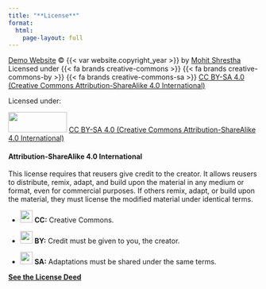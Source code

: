 ```yaml
---
title: "**License**"
format:
  html:
    page-layout: full
---
```


[Demo Website](https://mohitshrestha.github.io/demo_website) © {{< var website.copyright_year >}} by [Mohit Shrestha](https://mohitshrestha.com.np/) <br> Licensed under {{< fa brands creative-commons >}} {{< fa brands creative-commons-by >}} {{< fa brands creative-commons-sa >}} [CC BY-SA 4.0 (Creative Commons Attribution-ShareAlike 4.0 International)](https://creativecommons.org/licenses/by-sa/4.0/)

Licensed under:

<img src="https://mirrors.creativecommons.org/presskit/buttons/88x31/png/by-sa.png" width="118" height="41"/> [CC BY-SA 4.0 (Creative Commons Attribution-ShareAlike 4.0 International)](https://creativecommons.org/licenses/by-sa/4.0/)

#### **Attribution-ShareAlike 4.0 International**

This license requires that reusers give credit to the creator. It allows reusers to distribute, remix, adapt, and build upon the material in any medium or format, even for commercial purposes. If others remix, adapt, or build upon the material, they must license the modified material under identical terms.

-   <img src="https://mirrors.creativecommons.org/presskit/icons/cc.svg" width="25"/> **CC:** Creative Commons.

-   <img src="https://mirrors.creativecommons.org/presskit/icons/by.svg" width="25"/> **BY:** Credit must be given to you, the creator.

-   <img src="https://mirrors.creativecommons.org/presskit/icons/sa.svg" width="25"/> **SA:** Adaptations must be shared under the same terms.

[**See the License Deed**](http://creativecommons.org/licenses/by-sa/4.0/)
